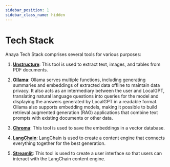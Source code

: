 ```yaml
---
sidebar_position: 1
sidebar_class_name: hidden
---
```


# Tech Stack

Anaya Tech Stack comprises several tools for various purposes:

1. [**Unstructure**](https://github.com/Unstructured-IO/unstructured): This tool is used to extract text, images, and tables from PDF documents.

2. [**Ollama**](https://github.com/ollama/ollama): Ollama serves multiple functions, including generating summaries and embeddings of extracted data offline to maintain data privacy. It also acts as an intermediary between the user and LocalGPT, translating natural language questions into queries for the model and displaying the answers generated by LocalGPT in a readable format. Ollama also supports embedding models, making it possible to build retrieval augmented generation (RAG) applications that combine text prompts with existing documents or other data.

3. [**Chroma**](https://github.com/chroma-core/chroma): This tool is used to save the embeddings in a vector database.

4. [**LangChain**](https://github.com/langchain-ai/langchain): LangChain is used to create a content engine that connects everything together for the best generation.

5. [**Streamlit**](https://github.com/streamlit/streamlit): This tool is used to create a user interface so that users can interact with the LangChain content engine.